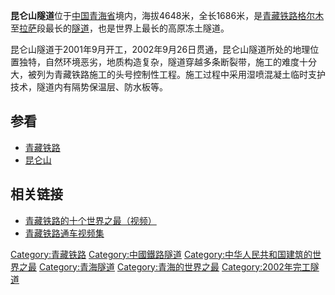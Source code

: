 '''昆仑山隧道'''位于[[中国|中国]][[青海省|青海省]]境内，海拔4648米，全长1686米，是[[青藏铁路|青藏铁路]][[格尔木|格尔木]]至[[拉萨|拉萨]]段最长的[[隧道|隧道]]，也是世界上最长的高原冻土隧道。

昆仑山隧道于2001年9月开工，2002年9月26日贯通，昆仑山隧道所处的地理位置独特，自然环境恶劣，地质构造复杂，隧道穿越多条断裂带，施工的难度十分大，被列为青藏铁路施工的头号控制性工程。施工过程中采用湿喷混凝土临时支护技术，隧道内有隔势保温层、防水板等。

==参看==
*[[青藏铁路|青藏铁路]]
*[[昆仑山|昆仑山]]
==相关链接==
*[https://web.archive.org/web/20060705023933/http://av.people.com.cn/GB/14645/25059/4550074.html 青藏铁路的十个世界之最（视频）]
*[https://web.archive.org/web/20060706025014/http://av.people.com.cn/GB/28140/57953/67332/ 青藏铁路通车视频集]

{{Transp-stub}}
[[Category:青藏铁路|Category:青藏铁路]]
[[Category:中國鐵路隧道|Category:中國鐵路隧道]]
[[Category:中华人民共和国建筑的世界之最|Category:中华人民共和国建筑的世界之最]]
[[Category:青海隧道|Category:青海隧道]]
[[Category:青海的世界之最|Category:青海的世界之最]]
[[Category:2002年完工隧道|Category:2002年完工隧道]]

{{coord|35|42|1|N|94|3|6|E|display=title|region:CN-62_type:landmark}} <!-- 隧道之北门,于GoogleMaps卫星照片 -->